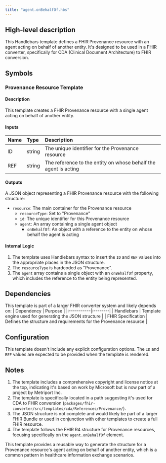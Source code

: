 ```yaml
---
title: "agent.onBehalfOf.hbs"
---
```


## High-level description
This Handlebars template defines a FHIR Provenance resource with an agent acting on behalf of another entity. It's designed to be used in a FHIR converter, specifically for CDA (Clinical Document Architecture) to FHIR conversion.

## Symbols

### Provenance Resource Template
#### Description
This template creates a FHIR Provenance resource with a single agent acting on behalf of another entity.

#### Inputs
| Name | Type | Description |
|:-----|:-----|:------------|
| ID   | string | The unique identifier for the Provenance resource |
| REF  | string | The reference to the entity on whose behalf the agent is acting |

#### Outputs
A JSON object representing a FHIR Provenance resource with the following structure:
- `resource`: The main container for the Provenance resource
  - `resourceType`: Set to "Provenance"
  - `id`: The unique identifier for this Provenance resource
  - `agent`: An array containing a single agent object
    - `onBehalfOf`: An object with a reference to the entity on whose behalf the agent is acting

#### Internal Logic
1. The template uses Handlebars syntax to insert the `ID` and `REF` values into the appropriate places in the JSON structure.
2. The `resourceType` is hardcoded as "Provenance".
3. The `agent` array contains a single object with an `onBehalfOf` property, which includes the reference to the entity being represented.

## Dependencies
This template is part of a larger FHIR converter system and likely depends on:
| Dependency | Purpose |
|:-----------|:--------|
| Handlebars | Template engine used for generating the JSON structure |
| FHIR Specification | Defines the structure and requirements for the Provenance resource |

## Configuration
This template doesn't include any explicit configuration options. The `ID` and `REF` values are expected to be provided when the template is rendered.

## Notes
1. The template includes a comprehensive copyright and license notice at the top, indicating it's based on work by Microsoft but is now part of a project by Metriport Inc.
2. The template is specifically located in a path suggesting it's used for CDA to FHIR conversion (`packages/fhir-converter/src/templates/cda/References/Provenance/`).
3. The JSON structure is not complete and would likely be part of a larger FHIR Bundle or used in conjunction with other templates to create a full FHIR resource.
4. The template follows the FHIR R4 structure for Provenance resources, focusing specifically on the `agent.onBehalfOf` element.

This template provides a reusable way to generate the structure for a Provenance resource's agent acting on behalf of another entity, which is a common pattern in healthcare information exchange scenarios.